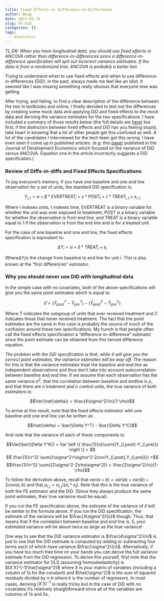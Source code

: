 ---
title: Fixed Effects vs Difference-in-Differences
author: Doug
date: 2017-02-15
slug: FE-DiD
categories: []
tags:
  - Statistics
---

*TL;DR: When you have longitudinal data, you should use fixed effects or ANCOVA rather than difference-in-differences since a difference-in-difference specification will spit out incorrect variance estimates. If the data is from a randomized trial, ANCOVA is probably a better bet.*

Trying to understand when to use fixed effects and when to use difference-in-differences (DiD), in the past, always made me feel like an idiot.  It seemed like I was missing something really obvious that everyone else was getting.    

After trying, and failing, to find a clear description of the difference between the two in textbooks and online, I finally decided to test out the differences by creating some mock data and applying DiD and fixed effects to the mock data and deriving the variance estimates for the two specifications.  I have included a summary of those results below (the full details are [here](https://github.com/dougj892/Jupyter-notebooks/blob/master/Fixed%20Effects%20vs%20Diffs%20in%20Diffs.ipynb)) but first, if the distinction between fixed effects and DiD has you feeling stupid, take heart in knowing that a lot of other people get this confused as well.  A lot of the candidates I interviewed for the tech team got this wrong. I have even seen it come up in published articles.  (e.g. this [paper](http://www.sciencedirect.com/science/article/pii/S030438781200003X) published in the Journal of Development Economics which focused on the variance of DiD versus ANCOVA. Equation one in the article incorrectly suggests a DiD specification.)


### Review of Diffs-in-diffs and Fixed Effects Specifications
To jog everyone's memory, if you have one baseline and one end line observation for a set of units, the standard DiD specification is:

$$Y_{i,t}=\alpha+\beta*EVERTREAT_i + \gamma*POST_t + \tau*TREAT_{i,t} + \varepsilon_{i,t}$$


Where i indexes units, t indexes time, EVERTREAT is a binary variable for whether the unit was ever exposed to treatment, POST is a binary variable for whether the observation is from end line, and TREAT is a binary variable equal to 1 if the observation is from the end line and is for a treated unit.  

For the case of one baseline and one end line, the fixed effects specification is equivalent to:

$$\Delta Y_i=\alpha+ \delta*TREAT_{i} + \varepsilon_{i}$$

Where$\Delta Y_i$is the change from baseline to end line for unit i.  This is also known at the "first differences" estimator.  

### Why you should never use DiD with longitudinal data
In the simple case with no covariates, both of the above specifications will give you the same point estimates which is equal to:

$$\hat{\delta} = (\bar{Y}^T_{post}-\bar{Y}^T_{pre})-(\bar{Y}^C_{post}-\bar{Y}^C_{pre})$$

Where T indicates the subgroup of units that ever received treatment and C indicates those that never received treatment. The fact that the point estimates are the same in this case is probably the source of much of the confusion around these two specifications. My hunch is that people often call the fixed effects specificiation a "difference-in-difference" estimator since the point estimate can be obtained from this twiced difference equation.  

*The problem with the DiD specification is that, while it will give you the correct point estimates, the variance estimates will be way off.*  The reason for this is that the variance estimates treat the baseline and end line as independent observations and thus don't take into account autocorrelation between baseline and end line.  If we assume that each observation has the same variance $\sigma^2$, that the correlation between baseline and endline is $\rho$, and that there are n treatment and n control units, the true variance of both estimators is:

$$Var(\hat{\delta}) = \frac{4\sigma^2}{n}(1-\rho)$$

To arrive at this result, note that the fixed effects estimator with one baseline and one end line can be written as 

$$\hat{\delta} = \bar{\Delta Y^T} - \bar{\Delta Y^C}$$

And note that the variance of each of these components is:

$$Var(\bar{\Delta Y^K}) = Var \left \{ \frac{1}{n}\sum{(Y_{i,post}-Y_{i,pre})} \right \} = $$
$$ \frac{1}{n^2}  \sum{(\sigma^2+\sigma^2-2cov(Y_{i,post},Y_{i,pre}))}  =$$
$$\frac{1}{n^2} \sum{(2\sigma^2-2\rho\sigma^2)} = \frac{2\sigma^2}{n}(1-\rho)$$

To follow the derivation above, recall that $var(a+b)=var(a)+var(b)+2cov(a,b)$ and that $\rho_{i,j}=\sigma_{i,j}/(\sigma_i*\sigma_j)$. Note that this is the true variance of both the FE estimator and the DiD.  (Since they always produce the same point estimates, their true variance must be equal). 

If you run the FE specification above, the estimate of the variance of $\hat{\delta}$ will be similar to the formula above.  If you run the DiD specification, the estimate of the variance will be $\frac{4\sigma^2}{n}$ though.  Thus, that means that if the correlation between baseline and end line is .5, your estimated variance will be about twice as large as the true variance!  

One way to see that the DiD variance estimator is $\frac{4\sigma^2}{n}$ is just to see that the DiD estimate is computed by adding or subtracting four terms each of which have variance $\frac{\sigma^2}{n}$.  Alternatively, if you have too much free time on your hands you can derive the full variance estimate from the DiD regression. To derive this yourself, first note that the variance estimator for OLS (assuming homoskedasticity) is $(X'X)^{-1}\hat{\sigma^2}$ where X is your matrix of variables (including a column of 1s for the constant) and $\hat{\sigma^2}$ is the sum of squared residuals divided by n-k where k is the number of regressors. In most cases, deriving $(X'X)^{-1}$ is really tricky but in the case of DiD with no covariates it's relatively straightforward since all of the variables are columns of 1s and 0s.  



